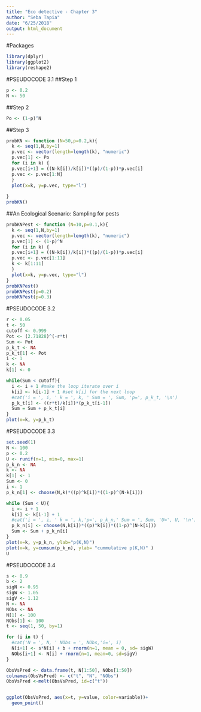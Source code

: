 ```yaml
---
title: "Eco detective - Chapter 3"
author: "Seba Tapia"
date: "6/25/2018"
output: html_document
---
```

#Packages
```r
library(dplyr)
library(ggplot2)
library(reshape2)
```
#PSEUDOCODE 3.1
##Step 1
```r
p <- 0.2
N <- 50
```
##Step 2

```r
Po <- (1-p)^N
```

##Step 3
```r
probKN <- function (N=50,p=0.2,k){
  k <- seq(1,N,by=1)
  p.vec <- vector(length=length(k), "numeric")
  p.vec[1] <- Po
  for (i in k) {
  p.vec[i+1] = ((N-k[i])/k[i])*((p)/(1-p))*p.vec[i]
  p.vec <- p.vec[1:N]
  }
  plot(x=k, y=p.vec, type="l")
  
}
probKN()
```

##An Ecological Scenario: Sampling for pests
```r
probKNPest <- function (N=10,p=0.1,k){
  k <- seq(1,N,by=1)
  p.vec <- vector(length=length(k), "numeric")
  p.vec[1] <- (1-p)^N
  for (i in k) {
  p.vec[i+1] = ((N-k[i])/k[i])*((p)/(1-p))*p.vec[i]
  p.vec <- p.vec[1:11]
  k <- k[1:11]
  }
  plot(x=k, y=p.vec, type="l")
}
probKNPest()
probKNPest(p=0.2)
probKNPest(p=0.3)
```


#PSEUDOCODE 3.2 
```r
r <- 0.05
t <- 50
cutoff <- 0.999
Pot <- (2.71828)^(-r*t)
Sum <- Pot
p_k_t <- NA
p_k_t[1] <- Pot
i <- 1
k <- NA
k[1] <- 0

while(Sum < cutoff){
  i <- i + 1 #make the loop iterate over i
  k[i] <- k[i-1] + 1 #set k[i] for the next loop
  #cat('i = ', i, ' k = ', k, ' Sum = ', Sum, 'p=', p_k_t, '\n')
  p_k_t[i] <- ((r*t)/k[i])*(p_k_t[i-1])
  Sum = Sum + p_k_t[i]
}
plot(x=k, y=p_k_t)
```

#PSEUDOCODE 3.3
```r
set.seed(1)
N <- 100
p <- 0.2
U <- runif(n=1, min=0, max=1)
p_k_n <- NA
k <- NA
k[1] <- 1
Sum <- 0
i <- 1
p_k_n[1] <- choose(N,k)*((p)^k[i])*((1-p)^(N-k[i]))

while (Sum < U){
  i <- i + 1
  k[i] <- k[i-1] + 1
  #cat('i = ', i, ' k = ', k,'p=', p_k_n,' Sum = ', Sum, 'U=', U, '\n')
  p_k_n[i] <- choose(N,k[i])*((p)^k[i])*((1-p)^(N-k[i]))
  Sum <- Sum + p_k_n[i]
}
plot(x=k, y=p_k_n, ylab="p(K,N)")
plot(x=k, y=cumsum(p_k_n), ylab= "cummulative p(K,N)" )
U
```

#PSEUDOCODE 3.4
```r
s <- 0.9
b <- 2
sigN <- 0.95
sigW <- 1.05
sigV <- 1.12
N <- NA
NObs <- NA
N[1] <- 100
NObs[1] <- 100
t <- seq(1, 50, by=1)

for (i in t) {
  #cat('N = ', N, ' NObs = ', NObs,'i=', i)
  N[i+1] <- s*N[i] + b + rnorm(n=1, mean = 0, sd= sigW)
  NObs[i+1] <- N[i] + rnorm(n=1, mean=0, sd=sigV) 
}

ObsVsPred <- data.frame(t, N[1:50], NObs[1:50])
colnames(ObsVsPred) <- c("t", "N", "NObs")
ObsVsPred <-melt(ObsVsPred, id=c("t"))


ggplot(ObsVsPred, aes(x=t, y=value, color=variable))+
  geom_point()

```